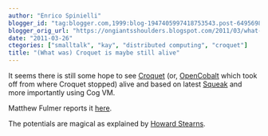 ```yaml
---
author: "Enrico Spinielli"
blogger_id: "tag:blogger.com,1999:blog-1947405997418753543.post-6495698211884574537"
blogger_orig_url: "https://ongiantsshoulders.blogspot.com/2011/03/what-was-croquet-is-maybe-still-alive.html"
date: "2011-03-26"
ctegories: ["smalltalk", "kay", "distributed computing", "croquet"]
title: "(What was) Croquet is maybe still alive"
---
```


It seems there is still some hope to see [Croquet](https://www.opencroquet.org/) (or, [OpenCobalt](https://www.opencobalt.org/) which took off from where Croquet stopped) alive and based on latest [Squeak](https://www.squeak.org/) and more importantly using Cog VM.

Matthew Fulmer reports it [here](https://lists.squeakfoundation.org/pipermail/squeak-dev/2011-March/158209.html).

The potentials are magical as explained by [Howard Stearns](https://inventing-the-future.wetmachine.com/content/controlling-time-teatime).